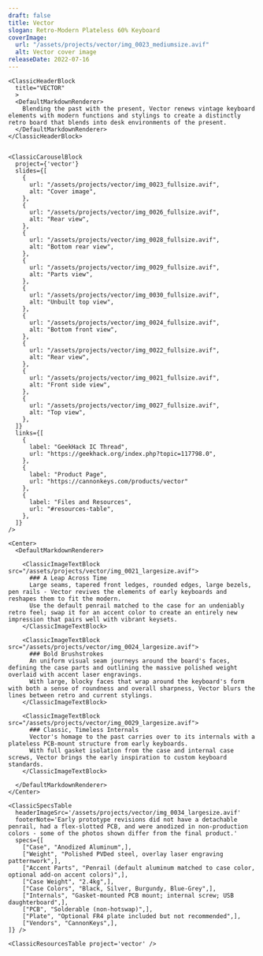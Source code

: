 ```yaml
---
draft: false
title: Vector
slogan: Retro-Modern Plateless 60% Keyboard
coverImage:
  url: "/assets/projects/vector/img_0023_mediumsize.avif"
  alt: Vector cover image
releaseDate: 2022-07-16	
---
```


<DefaultLayout title={frontmatter.title}>

  <ClassicBlurredHeader src={frontmatter.coverImage.url} />

  <div class="container mx-auto">

    <ClassicHeaderBlock 
      title="VECTOR"
      >
      <DefaultMarkdownRenderer>
        Blending the past with the present, Vector renews vintage keyboard elements with modern functions and stylings to create a distinctly retro board that blends into desk environments of the present.
      </DefaultMarkdownRenderer>
    </ClassicHeaderBlock>


    <ClassicCarouselBlock 
      project={'vector'} 
      slides={[
        {
          url: "/assets/projects/vector/img_0023_fullsize.avif",
          alt: "Cover image",
        },
        {
          url: "/assets/projects/vector/img_0026_fullsize.avif",
          alt: "Rear view",
        },
        {
          url: "/assets/projects/vector/img_0028_fullsize.avif",
          alt: "Bottom rear view",
        },
        {
          url: "/assets/projects/vector/img_0029_fullsize.avif",
          alt: "Parts view",
        },
        {
          url: "/assets/projects/vector/img_0030_fullsize.avif",
          alt: "Unbuilt top view",
        },
        {
          url: "/assets/projects/vector/img_0024_fullsize.avif",
          alt: "Bottom front view",
        },
        {
          url: "/assets/projects/vector/img_0022_fullsize.avif",
          alt: "Rear view",
        },
        {
          url: "/assets/projects/vector/img_0021_fullsize.avif",
          alt: "Front side view",
        },
        {
          url: "/assets/projects/vector/img_0027_fullsize.avif",
          alt: "Top view",
        },
      ]} 
      links={[
        {
          label: "GeekHack IC Thread",
          url: "https://geekhack.org/index.php?topic=117798.0",
        },
        {
          label: "Product Page",
          url: "https://cannonkeys.com/products/vector"
        },
        {
          label: "Files and Resources",
          url: "#resources-table",
        },
      ]}
    />

    <Center>
      <DefaultMarkdownRenderer>

        <ClassicImageTextBlock src="/assets/projects/vector/img_0021_largesize.avif">
          ### A Leap Across Time
          Large seams, tapered front ledges, rounded edges, large bezels, pen rails - Vector revives the elements of early keyboards and reshapes them to fit the modern.
          Use the default penrail matched to the case for an undeniably retro feel; swap it for an accent color to create an entirely new impression that pairs well with vibrant keysets.
        </ClassicImageTextBlock>

        <ClassicImageTextBlock src="/assets/projects/vector/img_0024_largesize.avif">
          ### Bold Brushstrokes
          An uniform visual seam journeys around the board's faces, defining the case parts and outlining the massive polished weight overlaid with accent laser engravings.
          With large, blocky faces that wrap around the keyboard's form with both a sense of roundness and overall sharpness, Vector blurs the lines between retro and current stylings.
        </ClassicImageTextBlock> 

        <ClassicImageTextBlock src="/assets/projects/vector/img_0029_largesize.avif">
          ### Classic, Timeless Internals
          Vector's homage to the past carries over to its internals with a plateless PCB-mount structure from early keyboards.
          With full gasket isolation from the case and internal case screws, Vector brings the early inspiration to custom keyboard standards.
        </ClassicImageTextBlock> 

      </DefaultMarkdownRenderer>
    </Center>

    <ClassicSpecsTable 
      headerImageSrc='/assets/projects/vector/img_0034_largesize.avif' 
      footerNote='Early prototype revisions did not have a detachable penrail, had a flex-slotted PCB, and were anodized in non-production colors - some of the photos shown differ from the final product.'
      specs={[
        ["Case", "Anodized Aluminum",],
        ["Weight", "Polished PVDed steel, overlay laser engraving patternwork",],
        ["Accent Parts", "Penrail (default aluminum matched to case color, optional add-on accent colors)",],
        ["Case Weight", "2.4kg",],
        ["Case Colors", "Black, Silver, Burgundy, Blue-Grey",],
        ["Internals", "Gasket-mounted PCB mount; internal screw; USB daughterboard",],
        ["PCB", "Solderable (non-hotswap)",],
        ["Plate", "Optional FR4 plate included but not recommended",],
        ["Vendors", "CannonKeys",],
    ]} />

    <ClassicResourcesTable project='vector' />

  </div>

</DefaultLayout>